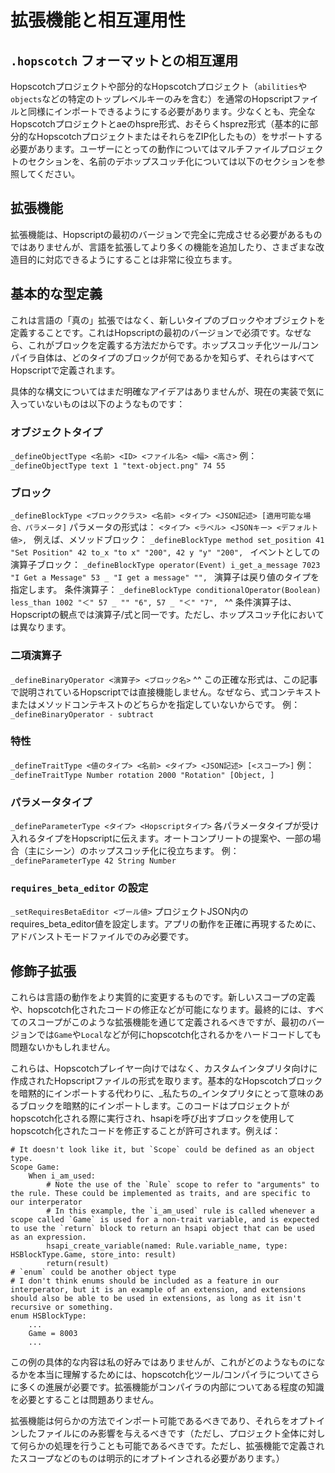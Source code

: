 # 拡張機能と相互運用性

## `.hopscotch` フォーマットとの相互運用

Hopscotchプロジェクトや部分的なHopscotchプロジェクト（`abilities`や`objects`などの特定のトップレベルキーのみを含む）を通常のHopscriptファイルと同様にインポートできるようにする必要があります。少なくとも、完全なHopscotchプロジェクトとaeのhspre形式、おそらくhsprez形式（基本的に部分的なHopscotchプロジェクトまたはそれらをZIP化したもの）をサポートする必要があります。ユーザーにとっての動作についてはマルチファイルプロジェクトのセクションを、名前のデホップスコッチ化については以下のセクションを参照してください。

## 拡張機能

拡張機能は、Hopscriptの最初のバージョンで完全に完成させる必要があるものではありませんが、言語を拡張してより多くの機能を追加したり、さまざまな改造目的に対応できるようにすることは非常に役立ちます。

## 基本的な型定義

これは言語の「真の」拡張ではなく、新しいタイプのブロックやオブジェクトを定義することです。これはHopscriptの最初のバージョンで必須です。なぜなら、これがブロックを定義する方法だからです。ホップスコッチ化ツール/コンパイラ自体は、どのタイプのブロックが何であるかを知らず、それらはすべてHopscriptで定義されます。

具体的な構文についてはまだ明確なアイデアはありませんが、現在の実装で気に入っていないものは以下のようなものです：

### オブジェクトタイプ

`_defineObjectType <名前> <ID> <ファイル名> <幅> <高さ>`
例：
`_defineObjectType text 1 "text-object.png" 74 55`

### ブロック

`_defineBlockType <ブロッククラス> <名前> <タイプ> <JSON記述> [適用可能な場合、パラメータ]`
パラメータの形式は：
`<タイプ> <ラベル> <JSONキー> <デフォルト値>, `
例えば、メソッドブロック：
`_defineBlockType method set_position 41 "Set Position" 42 to_x "to x" "200", 42 y "y" "200", `
イベントとしての演算子ブロック：
`_defineBlockType operator(Event) i_get_a_message 7023 "I Get a Message" 53 _ "I get a message" "", `
演算子は戻り値のタイプを指定します。
条件演算子：
`_defineBlockType conditionalOperator(Boolean) less_than 1002 "＜" 57 _ "" "6", 57 _ "＜" "7", `
^^ 条件演算子は、Hopscriptの観点では演算子/式と同一です。ただし、ホップスコッチ化においては異なります。

### 二項演算子

`_defineBinaryOperator <演算子> <ブロック名>`
^^ この正確な形式は、この記事で説明されているHopscriptでは直接機能しません。なぜなら、式コンテキストまたはメソッドコンテキストのどちらかを指定していないからです。
例：
`_defineBinaryOperator - subtract`

### 特性

`_defineTraitType <値のタイプ> <名前> <タイプ> <JSON記述> [<スコープ>]`
例：
`_defineTraitType Number rotation 2000 "Rotation" [Object, ]`

### パラメータタイプ

`_defineParameterType <タイプ> <Hopscriptタイプ>`
各パラメータタイプが受け入れるタイプをHopscriptに伝えます。オートコンプリートの提案や、一部の場合（主にシーン）のホップスコッチ化に役立ちます。
例：
`_defineParameterType 42 String Number `

### `requires_beta_editor` の設定

`_setRequiresBetaEditor <ブール値>`
プロジェクトJSON内のrequires_beta_editor値を設定します。アプリの動作を正確に再現するために、アドバンストモードファイルでのみ必要です。

## 修飾子拡張

これらは言語の動作をより実質的に変更するものです。新しいスコープの定義や、hopscotch化されたコードの修正などが可能になります。最終的には、すべてのスコープがこのような拡張機能を通じて定義されるべきですが、最初のバージョンでは`Game`や`Local`などが何にhopscotch化されるかをハードコードしても問題ないかもしれません。

これらは、Hopscotchプレイヤー向けではなく、カスタムインタプリタ向けに作成されたHopscriptファイルの形式を取ります。基本的なHopscotchブロックを暗黙的にインポートする代わりに、_私たちの_インタプリタにとって意味のあるブロックを暗黙的にインポートします。このコードはプロジェクトがhopscotch化される際に実行され、hsapiを呼び出すブロックを使用してhopscotch化されたコードを修正することが許可されます。例えば：

```hopscript
# It doesn't look like it, but `Scope` could be defined as an object type.
Scope Game:
	When i_am_used:
		# Note the use of the `Rule` scope to refer to "arguments" to the rule. These could be implemented as traits, and are specific to our interperator
		# In this example, the `i_am_used` rule is called whenever a scope called `Game` is used for a non-trait variable, and is expected to use the `return` block to return an hsapi object that can be used as an expression.
		hsapi_create_variable(named: Rule.variable_name, type: HSBlockType.Game, store_into: result)
		return(result)
# `enum` could be another object type
# I don't think enums should be included as a feature in our interperator, but it is an example of an extension, and extensions should also be able to be used in extensions, as long as it isn't recursive or something.
enum HSBlockType:
	...
	Game = 8003
	...
```

この例の具体的な内容は私の好みではありませんが、これがどのようなものになるかを本当に理解するためには、hopscotch化ツール/コンパイラについてさらに多くの進展が必要です。拡張機能がコンパイラの内部についてある程度の知識を必要とすることは問題ありません。

拡張機能は何らかの方法でインポート可能であるべきであり、それらをオプトインしたファイルにのみ影響を与えるべきです（ただし、プロジェクト全体に対して何らかの処理を行うことも可能であるべきです。ただし、拡張機能で定義されたスコープなどのものは明示的にオプトインされる必要があります。）